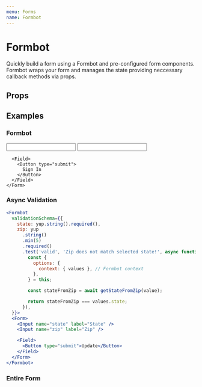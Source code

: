 ```yaml
---
menu: Forms
name: Formbot
---
```



# Formbot

Quickly build a form using a Formbot and pre-configured form components. Formbot wraps your form and manages the state providing neccessary callback methods via props.

## Props

<PropsTable of={Formbot} />

## Examples

### Formbot

<Playground>
  <Formbot
    validationSchema={{
      email: yup.string().email().required(),
      password: yup.string().required().min(4),
    }}>
    <Form>
      <Input name="email" label="Email" />
      <Input name="password" label="Password" />

      <Field>
        <Button type="submit">
          Sign In
        </Button>
      </Field>
    </Form>

  </Formbot>
</Playground>

### Async Validation

```jsx
<Formbot
  validationSchema={{
    state: yup.string().required(),
    zip: yup
      .string()
      .min(5)
      .required()
      .test('valid', 'Zip does not match selected state!', async function(value) {
        const {
          options: {
            context: { values }, // Formbot context
          },
        } = this;

        const stateFromZip = await getStateFromZip(value);

        return stateFromZip === values.state;
      }),
  }}>
  <Form>
    <Input name="state" label="State" />
    <Input name="zip" label="Zip" />

    <Field>
      <Button type="submit">Update</Button>
    </Field>
  </Form>
</Formbot>
```

### Entire Form

<Playground>
  <FormExample />
</Playground>
